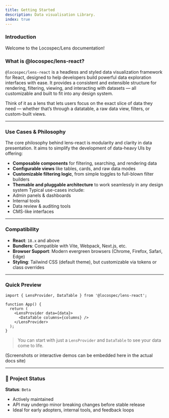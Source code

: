 ```yaml
---
title: Getting Started
description: Data visualisation Library.
index: true
---
```



### Introduction
Welcome to the Locospec/Lens documentation!

### What is @locospec/lens-react?
`@locospec/lens-react` is a headless and styled data visualization framework for React, designed to help developers build powerful data exploration interfaces with ease. It provides a consistent and extensible structure for rendering, filtering, viewing, and interacting with datasets — all customizable and built to fit into any design system.

Think of it as a lens that lets users focus on the exact slice of data they need — whether that’s through a datatable, a raw data view, filters, or custom-built views.

---

### Use Cases & Philosophy

The core philosophy behind lens-react is modularity and clarity in data presentation. It aims to simplify the development of data-heavy UIs by offering:

- **Composable components** for filtering, searching, and rendering data
- **Configurable views** like tables, cards, and raw data modes
- **Customizable filtering logic**, from simple toggles to full-blown filter builders
- **Themable and pluggable architecture** to work seamlessly in any design system
Typical use-cases include:
- Admin panels & dashboards
- Internal tools
- Data review & auditing tools
- CMS-like interfaces

---

### Compatibility

- **React**: `18.x` and above
- **Bundlers**: Compatible with Vite, Webpack, Next.js, etc.
- **Browser Support**: Modern evergreen browsers (Chrome, Firefox, Safari, Edge)
- **Styling**: Tailwind CSS (default theme), but customizable via tokens or class overrides

---

### Quick Preview

```tsx
import { LensProvider, DataTable } from '@locospec/lens-react';

function App() {
  return (
    <LensProvider data={data}>
      <DataTable columns={columns} />
    </LensProvider>
  );
}
```

> You can start with just a `LensProvider` and `DataTable` to see your data come to life.

(Screenshots or interactive demos can be embedded here in the actual docs site)

---

### 🚦 Project Status

**Status**: `Beta`

- Actively maintained
- API may undergo minor breaking changes before stable release
- Ideal for early adopters, internal tools, and feedback loops
